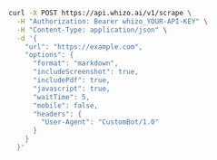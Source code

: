 ```bash cURL
curl -X POST https://api.whizo.ai/v1/scrape \
  -H "Authorization: Bearer whizo_YOUR-API-KEY" \
  -H "Content-Type: application/json" \
  -d '{
    "url": "https://example.com",
    "options": {
      "format": "markdown",
      "includeScreenshot": true,
      "includePdf": true,
      "javascript": true,
      "waitTime": 5,
      "mobile": false,
      "headers": {
        "User-Agent": "CustomBot/1.0"
      }
    }
  }'
```
